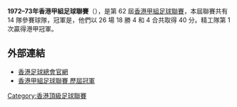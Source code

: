 '''1972–73年香港甲組足球聯賽'''（{{lang-en|Hong Kong First Division Football League}}），是第 62 屆[[香港甲組足球聯賽|香港甲組足球聯賽]]，本屆聯賽共有 14 隊參賽球隊，冠軍是{{fc|精工}}，他們以 26 場 18 勝 4 和 4 合共取得 40 分。精工隊第 1 次贏得港甲冠軍。

== 外部連結 ==
*[https://www.hkfa.com/ 香港足球總會官網]{{Wayback|url=https://www.hkfa.com/ |date=20190103174738 }}
*[http://www.rsssf.com/tablesh/hkchamp.html 香港甲組足球聯賽 歷屆冠軍]{{Wayback|url=http://www.rsssf.com/tablesh/hkchamp.html |date=20120205190654 }}

{{港甲賽季}}

[[Category:香港頂級足球聯賽|Category:香港頂級足球聯賽]]


{{soccer-stub}}